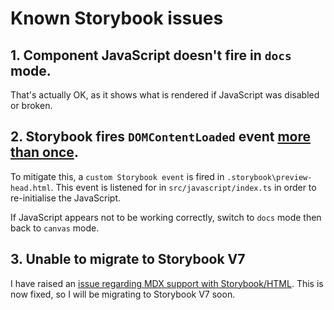 <Meta title="Web UI Storybook/Known Storybook issues" />

# Known Storybook issues

## 1. Component JavaScript doesn't fire in `docs` mode.
That's actually OK, as it shows what is rendered if JavaScript was disabled or broken.

## 2. Storybook fires `DOMContentLoaded` event [more than once](https://github.com/storybookjs/storybook/issues/15753).
To mitigate this, a `custom Storybook event` is fired in `.storybook\preview-head.html`. This event is listened for in `src/javascript/index.ts` in order to re-initialise the JavaScript.

If JavaScript appears not to be working correctly, switch to `docs` mode then back to `canvas` mode.

## 3. Unable to migrate to Storybook V7
I have raised an [issue regarding MDX support with Storybook/HTML](https://github.com/storybookjs/storybook/issues/22249). This is now fixed, so I will be migrating to Storybook V7 soon.
